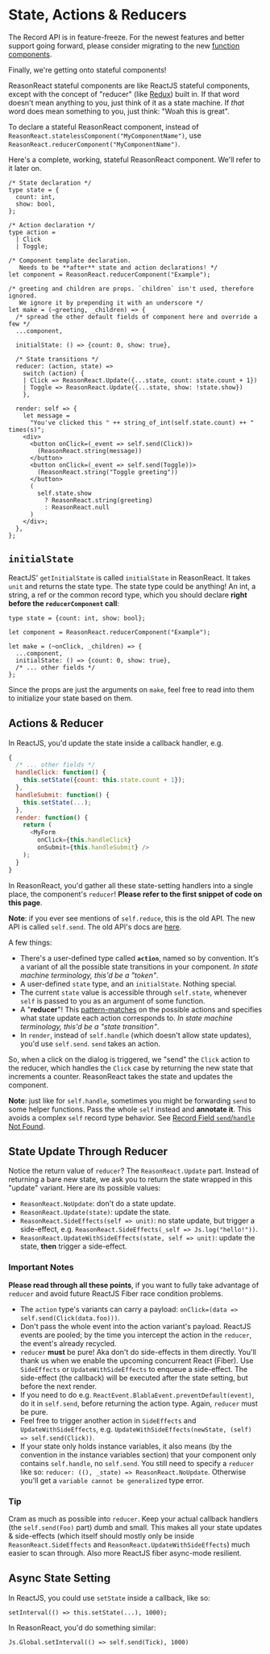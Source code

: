 
# State, Actions & Reducers

<Warn>

The Record API is in feature-freeze. For the newest features and better support going forward, please consider migrating to the new <a href="/docs/reason-react/latest/components">function components</a>.

</Warn>

Finally, we're getting onto stateful components!

ReasonReact stateful components are like ReactJS stateful components, except with the concept of "reducer" (like [Redux](http://redux.js.org)) built in. If that word doesn't mean anything to you, just think of it as a state machine. If _that_ word does mean something to you, just think: "Woah this is great".

To declare a stateful ReasonReact component, instead of `ReasonReact.statelessComponent("MyComponentName")`, use `ReasonReact.reducerComponent("MyComponentName")`.

Here's a complete, working, stateful ReasonReact component. We'll refer to it later on.

```reason
/* State declaration */
type state = {
  count: int,
  show: bool,
};

/* Action declaration */
type action =
  | Click
  | Toggle;

/* Component template declaration.
   Needs to be **after** state and action declarations! */
let component = ReasonReact.reducerComponent("Example");

/* greeting and children are props. `children` isn't used, therefore ignored.
   We ignore it by prepending it with an underscore */
let make = (~greeting, _children) => {
  /* spread the other default fields of component here and override a few */
  ...component,

  initialState: () => {count: 0, show: true},

  /* State transitions */
  reducer: (action, state) =>
    switch (action) {
    | Click => ReasonReact.Update({...state, count: state.count + 1})
    | Toggle => ReasonReact.Update({...state, show: !state.show})
    },

  render: self => {
    let message =
      "You've clicked this " ++ string_of_int(self.state.count) ++ " times(s)";
    <div>
      <button onClick=(_event => self.send(Click))>
        (ReasonReact.string(message))
      </button>
      <button onClick=(_event => self.send(Toggle))>
        (ReasonReact.string("Toggle greeting"))
      </button>
      (
        self.state.show
          ? ReasonReact.string(greeting)
          : ReasonReact.null
      )
    </div>;
  },
};
```

## `initialState`

ReactJS' `getInitialState` is called `initialState` in ReasonReact. It takes `unit` and returns the state type. The state type could be anything! An int, a string, a ref or the common record type, which you should declare **right before the `reducerComponent` call**:

```reason
type state = {count: int, show: bool};

let component = ReasonReact.reducerComponent("Example");

let make = (~onClick, _children) => {
  ...component,
  initialState: () => {count: 0, show: true},
  /* ... other fields */
};

```

Since the props are just the arguments on `make`, feel free to read into them to initialize your state based on them.

## Actions & Reducer

In ReactJS, you'd update the state inside a callback handler, e.g.

```javascript
{
  /* ... other fields */
  handleClick: function() {
    this.setState({count: this.state.count + 1});
  },
  handleSubmit: function() {
    this.setState(...);
  },
  render: function() {
    return (
      <MyForm
        onClick={this.handleClick}
        onSubmit={this.handleSubmit} />
    );
  }
}
```

In ReasonReact, you'd gather all these state-setting handlers into a single place, the component's `reducer`! **Please refer to the first snippet of code on this page**.

**Note**: if you ever see mentions of `self.reduce`, this is the old API. The new API is called `self.send`. The old API's docs are [here](https://github.com/reasonml/reason-react/blob/e17fcb5d27a2b7fb2cfdc09d46f0b4cf765e50e4/docs/state-actions-reducer.md).

A few things:

- There's a user-defined type called **`action`**, named so by convention. It's a variant of all the possible state transitions in your component. _In state machine terminology, this'd be a "token"_.
- A user-defined `state` type, and an `initialState`. Nothing special.
- The current `state` value is accessible through `self.state`, whenever `self` is passed to you as an argument of some function.
- A "**reducer**"! This [pattern-matches](/docs/manual/latest/pattern-matching) on the possible actions and specifies what state update each action corresponds to. _In state machine terminology, this'd be a "state transition"_.
- In `render`, instead of `self.handle` (which doesn't allow state updates), you'd use `self.send`. `send` takes an action.

So, when a click on the dialog is triggered, we "send" the `Click` action to the reducer, which handles the `Click` case by returning the new state that increments a counter. ReasonReact takes the state and updates the component.

**Note**: just like for `self.handle`, sometimes you might be forwarding `send` to some helper functions. Pass the whole `self` instead and **annotate it**. This avoids a complex `self` record type behavior. See [Record Field `send`/`handle` Not Found](faq#Record%20Field%20send%20/%20handle%20Not%20Found).

## State Update Through Reducer

Notice the return value of `reducer`? The `ReasonReact.Update` part. Instead of returning a bare new state, we ask you to return the state wrapped in this "update" variant. Here are its possible values:

- `ReasonReact.NoUpdate`: don't do a state update.
- `ReasonReact.Update(state)`: update the state.
- `ReasonReact.SideEffects(self => unit)`: no state update, but trigger a side-effect, e.g. `ReasonReact.SideEffects(_self => Js.log("hello!"))`.
- `ReasonReact.UpdateWithSideEffects(state, self => unit)`: update the state, **then** trigger a side-effect.

### Important Notes

**Please read through all these points**, if you want to fully take advantage of `reducer` and avoid future ReactJS Fiber race condition problems.

- The `action` type's variants can carry a payload: `onClick=(data => self.send(Click(data.foo)))`.
- Don't pass the whole event into the action variant's payload. ReactJS events are pooled; by the time you intercept the action in the `reducer`, the event's already recycled.
- `reducer` **must** be pure! Aka don't do side-effects in them directly. You'll thank us when we enable the upcoming concurrent React (Fiber). Use `SideEffects` or `UpdateWithSideEffects` to enqueue a side-effect. The side-effect (the callback) will be executed after the state setting, but before the next render.
- If you need to do e.g. `ReactEvent.BlablaEvent.preventDefault(event)`, do it in `self.send`, before returning the action type. Again, `reducer` must be pure.
- Feel free to trigger another action in `SideEffects` and `UpdateWithSideEffects`, e.g. `UpdateWithSideEffects(newState, (self) => self.send(Click))`.
- If your state only holds instance variables, it also means (by the convention in the instance variables section) that your component only contains `self.handle`, no `self.send`. You still need to specify a `reducer` like so: `reducer: ((), _state) => ReasonReact.NoUpdate`. Otherwise you'll get a `variable cannot be generalized` type error.

### Tip

Cram as much as possible into `reducer`. Keep your actual callback handlers (the `self.send(Foo)` part) dumb and small. This makes all your state updates & side-effects (which itself should mostly only be inside `ReasonReact.SideEffects` and `ReasonReact.UpdateWithSideEffects`) much easier to scan through. Also more ReactJS fiber async-mode resilient.

## Async State Setting

In ReactJS, you could use `setState` inside a callback, like so:

```
setInterval(() => this.setState(...), 1000);
```

In ReasonReact, you'd do something similar:

```reason
Js.Global.setInterval(() => self.send(Tick), 1000)
```

